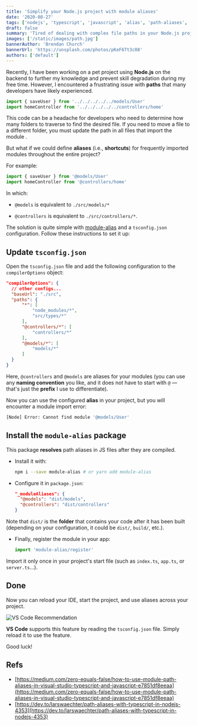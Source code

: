 ```yaml
---
title: 'Simplify your Node.js project with module aliases'
date: '2020-08-27'
tags: ['nodejs', 'typescript', 'javascript', 'alias', 'path-aliases', 'tsconfig']
draft: false
summary: 'Tired of dealing with complex file paths in your Node.js project? Learn how to set up module aliases using TypeScript and module-alias package to simplify your imports and improve your development experience.'
images: ['/static/images/path.jpg']
bannerAuthor: 'Brendan Church'
bannerUrl: 'https://unsplash.com/photos/pKeF6Tt3c08'
authors: ['default']
---
```


Recently, I have been working on a pet project using **Node.js** on the backend to further my knowledge and prevent skill degradation during my free time. However, I encountered a frustrating issue with **paths** that many developers have likely experienced.

```typescript
import { saveUser } from '../../../../../models/User'
import homeController from '../../../../../controllers/home'
```

This code can be a headache for developers who need to determine how many folders to traverse to find the desired file. If you need to move a file to a different folder, you must update the path in all files that import the module <Twemoji emoji="face-with-steam-from-nose"/>.

But what if we could define **aliases** (i.e., **shortcuts**) for frequently imported modules throughout the entire project?

For example:

```typescript
import { saveUser } from '@models/User'
import homeController from '@controllers/home'
```

In which:

- `@models` is equivalent to `./src/models/*`

- `@controllers` is equivalent to `./src/controllers/*`.

The solution is quite simple with [module-alias](https://www.npmjs.com/package/module-alias) and a `tsconfig.json` configuration. Follow these instructions to set it up:

## Update `tsconfig.json`

Open the `tsconfig.json` file and add the following configuration to the `compilerOptions` object:

```json
"compilerOptions": {
  // other configs...
  "baseUrl": "./src",
  "paths": {
      "*": [
          "node_modules/*",
          "src/types/*"
      ],
      "@controllers/*": [
          "controllers/*"
      ],
      "@models/*": [
          "models/*"
      ]
  }
}
```

Here, `@controllers` and `@models` are aliases for your modules (you can use any **naming convention** you like, and it does not have to start with `@` — that's just the **prefix** I use to differentiate).

Now you can use the configured **alias** in your project, but you will encounter a module import error:

```bash
[Node] Error: Cannot find module '@models/User'
```

## Install the `module-alias` package

This package **resolves** path aliases in JS files after they are compiled.

- Install it with:

  ```bash
  npm i --save module-alias # or yarn add module-alias
  ```

- Configure it in `package.json`:

  ```json
  "_moduleAliases": {
    "@models": "dist/models",
    "@controllers": "dist/controllers"
  }
  ```

Note that `dist/` is the **folder** that contains your code after it has been built (depending on your configuration, it could be `dist/`, `build/`, etc.).

- Finally, register the module in your app:

  ```typescript
  import 'module-alias/register'
  ```

Import it only once in your project's start file (such as `index.ts`, `app.ts`, or `server.ts`...).

## Done <Twemoji emoji="party popper" />

Now you can reload your IDE, start the project, and use aliases across your project.

![VS Code Recommendation](/static/images/vscode.png)

**VS Code** supports this feature by reading the `tsconfig.json` file. Simply reload it to use the feature.

Good luck!

## Refs

- [https://medium.com/zero-equals-false/how-to-use-module-path-aliases-in-visual-studio-typescript-and-javascript-e7851df8eeaa](https://medium.com/zero-equals-false/how-to-use-module-path-aliases-in-visual-studio-typescript-and-javascript-e7851df8eeaa)
- [https://dev.to/larswaechter/path-aliases-with-typescript-in-nodejs-4353](https://dev.to/larswaechter/path-aliases-with-typescript-in-nodejs-4353)
